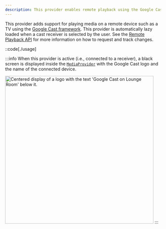 ```yaml
---
description: This provider enables remote playback using the Google Cast framework.
---
```



This provider adds support for playing media on a remote device such as a TV using the
[Google Cast framework][google-cast]. This provider is automatically lazy loaded when a cast
receiver is selected by the user. See the [Remote Playback API][remote-playback] for
more information on how to request and track changes.

::code[./usage]

:::info
When this provider is active (i.e., connected to a receiver), a black screen is displayed inside
the [`MediaProvider`][media-provider] with the Google Cast logo and the name of the connected device.

<img
  src={googleCastImage.src}
  alt="Centered display of a logo with the text 'Google Cast on Lounge Room' below it."
  decoding="async"
  loading="lazy"
  style="width: 480px; aspect-ratio: 16 / 9;"
/>
:::

[google-cast]: https://developers.google.com/cast/docs/overview
[remote-playback]: /docs/player/api/remote-playback
[media-provider]: /docs/player/components/core/provider
